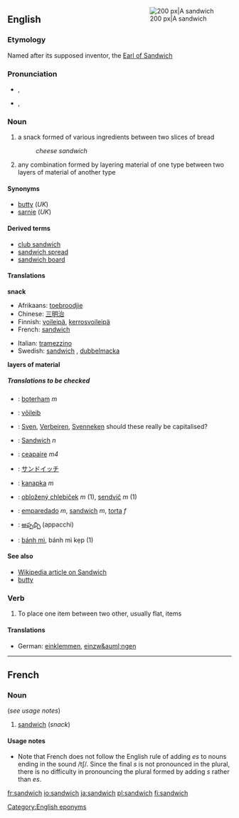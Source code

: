 <div style="float:right; margin: 0 0 1em 1em;">[[Image:Sandwich_124x121.jpg|thumb|right|200 px|A sandwich]]</div>
==English==
===Etymology===
Named after its supposed inventor, the [[w:John Montagu, 4th Earl of Sandwich|Earl of Sandwich]]

===Pronunciation===
*{{IPA|/ˈsændwɪʧ/}}, {{IPA|/ˈsændwɪdʒ/}}
*{{SAMPA|/"s{ndwItS/}}, {{SAMPA|/"s{ndwIdZ/}}

===Noun===
{{en-noun-reg-es}}

#a snack formed of various ingredients between two slices of bread
#:''cheese sandwich''
#any combination formed by layering material of one type between two layers of material of another type


====Synonyms====
<!-- Australian slang "sanga" or "sanger" - need to check -->
*[[butty]] (''UK'')
*[[sarnie]] (''UK'')

====Derived terms====
*[[club sandwich]]
*[[sandwich spread]]
*[[sandwich board]]

====Translations====
'''snack'''
{{top}}
*Afrikaans: [[toebroodjie]]
*Chinese: [[三明治]]
*Finnish: [[voileipä]], [[kerrosvoileipä]] 
*French: [[sandwich#French|sandwich]] {{m}}
{{mid}}
*Italian: [[tramezzino]] {{m}}
*Swedish: [[sandwich#Swedish|sandwich]] {{c}}, [[dubbelmacka]] {{c}}
{{bottom}}

'''layers of material'''
{{top}}
{{mid}}
{{bottom}}

=====Translations to be checked=====
<!--Remove this section once all of the translations below have been moved into the tables above.-->
{{checktrans}}
*{{ttbc|Dutch}}: [[boterham]] ''m''
*{{ttbc|Estonian}}: [[võileib]]
*{{ttbc|Flemish}}: [[Sven]], [[Verbeiren]], [[Svenneken]] should these really be capitalised?
*{{ttbc|German}}: [[Sandwich]] ''n''
*{{ttbc|Irish}}: [[ceapaire]] ''m4''
*{{ttbc|Japanese}}: [[サンドイッチ]]
*{{ttbc|Polish}}: [[kanapka]] ''m''
*{{ttbc|Slovak}}: [[obložený chlebíček]] ''m'' (1), [[sendvič]] ''m'' (1)
*{{ttbc|Spanish}}: [[emparedado]] ''m'', [[sandwich#Spanish|sandwich]] ''m'', [[torta]] ''f''
*{{ttbc|Telugu}}: [[అప్పచ్చి]] (appacchi)
*{{ttbc|Vietnamese}}: [[bánh mì]], bánh mì kẹp (1)

====See also====
*[[:w:sandwich|Wikipedia article on Sandwich]]
*[[butty]]

===Verb===
{{en-infl-reg-sibilant|sandwich||}}

#To place one item between two other, usually flat, items

====Translations====
*German: [[einklemmen]], [[einzw&auml;ngen]]

----

==French==
===Noun===
{{fr-noun-reg|m}} (''see usage notes'')

#[[sandwich#English|sandwich]] (''snack'')

====Usage notes====
*Note that French does not follow the English rule of adding ''es'' to nouns ending in the sound /tʃ/. Since the final ''s'' is not pronounced in the plural, there is no difficulty in pronouncing the plural formed by adding ''s'' rather than ''es''.

[[Category:English eponyms]]

[[fr:sandwich]]
[[io:sandwich]]
[[ja:sandwich]]
[[pl:sandwich]]
[[fi:sandwich]]